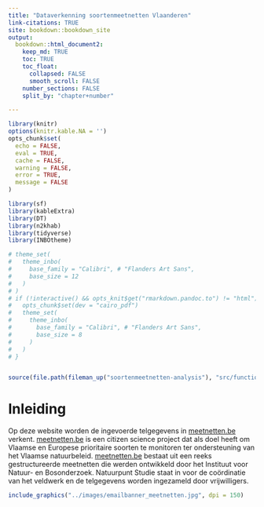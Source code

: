```yaml
---
title: "Dataverkenning soortenmeetnetten Vlaanderen"
link-citations: TRUE
site: bookdown::bookdown_site
output:
  bookdown::html_document2:
    keep_md: TRUE
    toc: TRUE
    toc_float:
      collapsed: FALSE
      smooth_scroll: FALSE
    number_sections: FALSE
    split_by: "chapter+number"

---
```




```r
library(knitr)
options(knitr.kable.NA = '')
opts_chunk$set(
  echo = FALSE, 
  eval = TRUE,
  cache = FALSE,
  warning = FALSE,
  error = TRUE,
  message = FALSE
)

library(sf)
library(kableExtra)
library(DT)
library(n2khab)
library(tidyverse)
library(INBOtheme)

# theme_set(
#   theme_inbo(
#     base_family = "Calibri", # "Flanders Art Sans",
#     base_size = 12
#   )
# )
# if (!interactive() && opts_knit$get("rmarkdown.pandoc.to") != "html") {
#   opts_chunk$set(dev = "cairo_pdf")
#   theme_set(
#     theme_inbo(
#       base_family = "Calibri", # "Flanders Art Sans",
#       base_size = 8
#     )
#   )
# }


source(file.path(fileman_up("soortenmeetnetten-analysis"), "src/functions_smp.R"))

```

# Inleiding

Op deze website worden de ingevoerde telgegevens in [meetnetten.be](https://www.meetnetten.be/) verkent. [meetnetten.be](https://www.meetnetten.be/) is een citizen science project dat als doel heeft om Vlaamse en Europese prioritaire soorten te monitoren ter ondersteuning van het Vlaamse natuurbeleid. [meetnetten.be](https://www.meetnetten.be/) bestaat uit een reeks gestructureerde meetnetten die werden ontwikkeld door het Instituut voor Natuur- en Bosonderzoek. Natuurpunt Studie staat in voor de coördinatie van het veldwerk en de telgegevens worden ingezameld door vrijwilligers.


```r
include_graphics("../images/emailbanner_meetnetten.jpg", dpi = 150)
```



